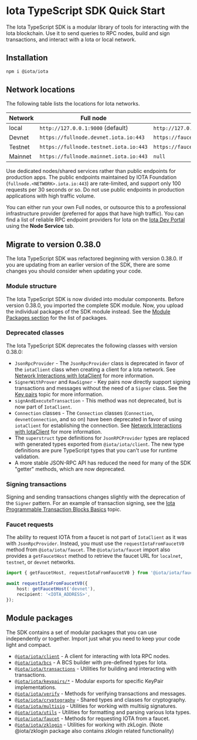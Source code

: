 
# Iota TypeScript SDK Quick Start

The Iota TypeScript SDK is a modular library of tools for interacting with the Iota blockchain. Use
it to send queries to RPC nodes, build and sign transactions, and interact with a Iota or local
network.

## Installation

```sh npm2yarn
npm i @iota/iota
```

## Network locations

The following table lists the locations for Iota networks.

| Network | Full node                              | faucet                                |
| ------- | -------------------------------------- | ------------------------------------- |
| local   | `http://127.0.0.1:9000` (default)      | `http://127.0.0.1:9123/gas` (default) |
| Devnet  | `https://fullnode.devnet.iota.io:443`  | `https://faucet.devnet.iota.io/gas`   |
| Testnet | `https://fullnode.testnet.iota.io:443` | `https://faucet.testnet.iota.io/gas`  |
| Mainnet | `https://fullnode.mainnet.iota.io:443` | `null`                                |

<Callout type="warning">

Use dedicated nodes/shared services rather than public endpoints for production apps. The public
endpoints maintained by IOTA Foundation (`fullnode.<NETWORK>.iota.io:443`) are rate-limited, and
support only 100 requests per 30 seconds or so. Do not use public endpoints in production
applications with high traffic volume.

You can either run your own Full nodes, or outsource this to a professional infrastructure provider
(preferred for apps that have high traffic). You can find a list of reliable RPC endpoint providers
for Iota on the [Iota Dev Portal](https://iota.org/developers#dev-tools) using the **Node Service**
tab.

</Callout>

## Migrate to version 0.38.0

The Iota TypeScript SDK was refactored beginning with version 0.38.0. If you are updating from an
earlier version of the SDK, there are some changes you should consider when updating your code.

### Module structure

The Iota TypeScript SDK is now divided into modular components. Before version 0.38.0, you imported
the complete SDK module. Now, you upload the individual packages of the SDK module instead. See the
[Module Packages section](#module-packages) for the list of packages.

### Deprecated classes

The Iota TypeScript SDK deprecates the following classes with version 0.38.0:

-   `JsonRpcProvider` - The `JsonRpcProvider` class is deprecated in favor of the `iotaClient` class
    when creating a client for a Iota network. See
    [Network Interactions with IotaClient](typescript/iota-client) for more information.
-   `SignerWithProver` and `RawSigner` - Key pairs now directly support signing transactions and
    messages without the need of a `Signer` class. See the
    [Key pairs](typescript/cryptography/keypairs) topic for more information.
-   `signAndExecuteTransaction` - This method was not deprecated, but is now part of `IotaClient`.
-   `Connection` classes - The `Connection` classes (`Connection`, `devnetConnection`, and so on)
    have been deprecated in favor of using `iotaClient` for establishing the connection. See
    [Network Interactions with IotaClient](typescript/iota-client) for more information.
-   The `superstruct` type definitions for `JsonRPCProvider` types are replaced with generated types
    exported from `@iota/iota/client`. The new type definitions are pure TypeScript types that you
    can't use for runtime validation.
-   A more stable JSON-RPC API has reduced the need for many of the SDK "getter" methods, which are
    now deprecated.

### Signing transactions

Signing and sending transactions changes slightly with the deprecation of the `Signer` pattern. For
an example of transaction signing, see the
[Iota Programmable Transaction Blocks Basics](typescript/transaction-building/basics) topic.

### Faucet requests

The ability to request IOTA from a faucet is not part of `IotaClient` as it was with
`JsonRpcProvider`. Instead, you must use the `requestIotaFromFaucetV0` method from
`@iota/iota/faucet`. The `@iota/iota/faucet` import also provides a `getFaucetHost` method to
retrieve the faucet URL for `localnet`, `testnet`, or `devnet` networks.

```ts
import { getFaucetHost, requestIotaFromFaucetV0 } from '@iota/iota/faucet';

await requestIotaFromFaucetV0({
    host: getFaucetHost('devnet'),
    recipient: '<IOTA_ADDRESS>',
});
```

## Module packages

The SDK contains a set of modular packages that you can use independently or together. Import just
what you need to keep your code light and compact.

-   [`@iota/iota/client`](/typescript/iota-client) - A client for interacting with Iota RPC nodes.
-   [`@iota/iota/bcs`](/typescript/bcs) - A BCS builder with pre-defined types for Iota.
-   [`@iota/iota/transactions`](/typescript/transaction-building/basics) - Utilities for building
    and interacting with transactions.
-   [`@iota/iota/keypairs/*`](/typescript/cryptography/keypairs) - Modular exports for specific
    KeyPair implementations.
-   [`@iota/iota/verify`](/typescript/cryptography/keypairs#verifying-signatures-without-a-key-pair) -
    Methods for verifying transactions and messages.
-   [`@iota/iota/cryptography`](/typescript/cryptography/keypairs) - Shared types and classes for
    cryptography.
-   [`@iota/iota/multisig`](/typescript/cryptography/multisig) - Utilities for working with multisig
    signatures.
-   [`@iota/iota/utils`](/typescript/utils) - Utilities for formatting and parsing various Iota
    types.
-   [`@iota/iota/faucet`](/typescript/faucet) - Methods for requesting IOTA from a faucet.
-   [`@iota/iota/zklogin`](/typescript/zklogin) - Utilities for working with zkLogin. (Note
    @iota/zklogin package also contains zklogin related functionality)
